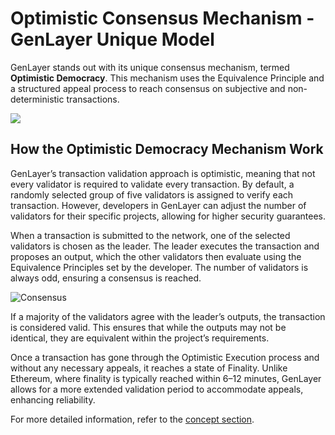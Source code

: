# Optimistic Consensus Mechanism - GenLayer Unique Model

GenLayer stands out with its unique consensus mechanism, termed **Optimistic Democracy**. This mechanism uses the Equivalence Principle and a structured appeal process to reach consensus on subjective and non-deterministic transactions.


![](/genlayer-works.png)

## How the Optimistic Democracy Mechanism Work

GenLayer’s transaction validation approach is optimistic, meaning that not every validator is required to validate every transaction. By default, a randomly selected group of five validators is assigned to verify each transaction. However, developers in GenLayer can adjust the number of validators for their specific projects, allowing for higher security guarantees.

When a transaction is submitted to the network, one of the selected validators is chosen as the leader. The leader executes the transaction and proposes an output, which the other validators then evaluate using the Equivalence Principles set by the developer. The number of validators is always odd, ensuring a consensus is reached.

![Consensus](/consensus-model.jpg)

If a majority of the validators agree with the leader’s outputs, the transaction is considered valid. This ensures that while the outputs may not be identical, they are equivalent within the project’s requirements.

Once a transaction has gone through the Optimistic Execution process and without any necessary appeals, it reaches a state of Finality. Unlike Ethereum, where finality is typically reached within 6–12 minutes, GenLayer allows for a more extended validation period to accommodate appeals, enhancing reliability.

For more detailed information, refer to the [concept section](/concept).
